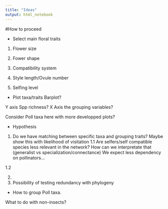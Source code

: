 ```yaml
---
title: "Ideas"
output: html_notebook
---
```


#How to proceed

- Select main floral traits

1) Flower size

2) Fower shape

3) Compatibility system

4) Style length/Ovule number

5) Selfing level

- Plot taxa/traits Barplot?

Y axis Spp richness? X Axis the grouping variables? 

Consider Poll taxa here with more developped plots?

- Hypothesis

 1) Do we have matching between specific taxa and grouping traits? Maybe show this with likelihood of visitation
    1.1 Are selfers/self compatible species less relevant in the network? How can we interpretate that (generalist vs specialization/connectance) We expect less dependency on pollinators...


1.2 

 2) 

 3) Possibility of testing redundancy with phylogeny
 
 - How to group Poll taxa. 
 
 What to do with non-insects?
 
 
 